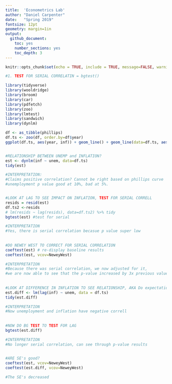 ```yaml
---
title:  'Econometrics Lab'
author: "Daniel Carpenter"
date:   "Spring 2019"
fontsize: 12pt
geometry: margin=1in
output:
  github_document:
    toc: yes
    number_sections: yes
    toc_depth: 3
---
```

      
```r
knitr::opts_chunk$set(echo = TRUE, include = TRUE, message=FALSE, warning=FALSE)
```

```r
#1. TEST FOR SERIAL CORRELATIN = bgtest()

library(tidyverse)
library(wooldridge)
library(broom)
library(car)
library(pdfetch)
library(zoo)
library(lmtest)
library(sandwich)
library(dynlm)

df <- as_tibble(phillips)
df.ts <- zoo(df, order.by=df$year)
ggplot(df.ts, aes(year, inf)) + geom_line() + geom_line(data=df.ts, aes(year, unem), color="red")


#RELATIONSHIP BETWEEN UNEMP and INFLATION? 
est <- dynlm(inf ~ unem, data=df.ts)
tidy(est)

#INTERPRETATION:
#Claims positive correlation? Cannot be right based on phillips curve
#unemployment p value good at 10%, bad at 5%. 


#LOOK AT LAG TO SEE IMPACT ON INFLATION, TEST FOR SERIAL CORRELL
resids = resid(est)
df.ts2 <-resids
# lm(resids ~ lag(resids), data=df.ts2) %>% tidy
bgtest(est) #test for serial

#INTERPRETATION
#Yes, there is serial correlation becasue p value super low
    
    
#DO NEWEY WEST TO CORRECT FOR SERIAL CORRELATION
coeftest(est) # re-display baseline results
coeftest(est, vcov=NeweyWest)

#INTERPRETATION
#Because there was serial correlation, we now adjusted for it,
#we are now able to see that the p-value increased by 3x previous value, so we are good.
    
    
#LOOK AT DIFFERENCE IN INFLATION TO SEE RELATIONSHIP, AKA Do expectations matter?
est.diff <- lm(lag(inf) ~ unem, data = df.ts)
tidy(est.diff)

#INTERPRETATION
#Now unemployment and inflation have negative correll
    
    
#NOW DO BG TEST TO TEST FOR LAG
bgtest(est.diff)

#INTERPRETATION
#No longer serial correlation, can see through p-value results

    
#ARE SE's good?    
coeftest(est, vcov=NeweyWest)
coeftest(est.diff, vcov=NeweyWest)

#The SE's decreased
    
```